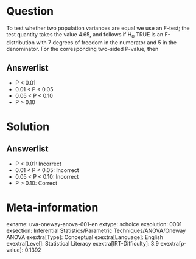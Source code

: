 Question
========

To test whether two population variances are equal we use an F-test; the test quantity takes the value 4.65, and follows if H~0~ TRUE is an F-distribution with 7 degrees of freedom in the numerator and 5 in the denominator. For the corresponding two-sided P-value, then

Answerlist
----------

* P < 0.01
* 0.01 < P < 0.05
* 0.05 < P < 0.10
* P > 0.10

Solution
========

Answerlist
----------

* P < 0.01: Incorrect
* 0.01 < P < 0.05: Incorrect
* 0.05 < P < 0.10: Incorrect
* P > 0.10: Correct

Meta-information
================
exname: uva-oneway-anova-601-en
extype: schoice
exsolution: 0001
exsection: Inferential Statistics/Parametric Techniques/ANOVA/Oneway ANOVA
exextra[Type]: Conceptual
exextra[Language]: English
exextra[Level]: Statistical Literacy
exextra[IRT-Difficulty]: 3.9
exextra[p-value]: 0.1392

